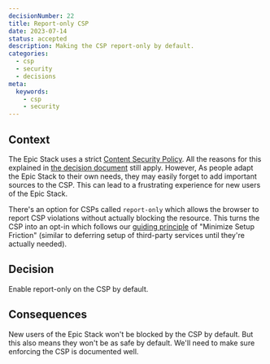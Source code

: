 ```yaml
---
decisionNumber: 22
title: Report-only CSP
date: 2023-07-14
status: accepted
description: Making the CSP report-only by default.
categories:
  - csp
  - security
  - decisions
meta:
  keywords:
    - csp
    - security
---
```

## Context

The Epic Stack uses a strict
[Content Security Policy](https://developer.mozilla.org/en-US/docs/Web/HTTP/CSP).
All the reasons for this explained in
[the decision document](./008-content-security-policy.md) still apply. However,
As people adapt the Epic Stack to their own needs, they may easily forget to add
important sources to the CSP. This can lead to a frustrating experience for new
users of the Epic Stack.

There's an option for CSPs called `report-only` which allows the browser to
report CSP violations without actually blocking the resource. This turns the CSP
into an opt-in which follows our [guiding principle](#app/guiding-principles.md)
of "Minimize Setup Friction" (similar to deferring setup of third-party services
until they're actually needed).

## Decision

Enable report-only on the CSP by default.

## Consequences

New users of the Epic Stack won't be blocked by the CSP by default. But this
also means they won't be as safe by default. We'll need to make sure enforcing
the CSP is documented well.
